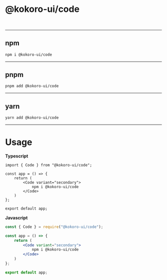 
<Meta title="Components/Code/Installation" />

# @kokoro-ui/code

<br/>

---

## ****npm****
```bash
npm i @kokoro-ui/code
```

---

## ****pnpm****
```bash
pnpm add @kokoro-ui/code
```

---

## ****yarn****
```bash
yarn add @kokoro-ui/code
```

---

# Usage

**Typescript**
```tsx
import { Code } from "@kokoro-ui/code";

const app = () => {
    return (
        <Code variant="secondary">
            npm i @kokoro-ui/code
        </Code>
    )
};

export default app;
```

**Javascript**
```jsx
const { Code } = require("@kokoro-ui/code");

const app = () => {
    return (
        <Code variant="secondary">
            npm i @kokoro-ui/code
        </Code>
    )
};

export default app;
```